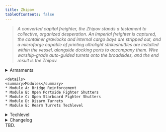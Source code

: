 ```yaml
---
title: Zhipov
tableOfContents: false
---
```


<Tabs>

  <TabItem label="Info" icon="information">

  > *A converted capital freighter, the Zhipov stands a testament to collective, organized desperation. An Imperial freighter is captured, the container gravlocks and internal cargo bays are stripped out, and a microforge capable of printing ultralight strikeshuttles are installed within the vessel, alongside docking ports to accompany them. Wire warship-grade auto-guided turrets onto the broadsides, and the end result is the Zhipov.*

  <details>
    <summary>Armaments</summary>
    * Turrets
      * 2 x 'Swarmer' autorocket pods 
      * 2 x 23mm automated ballistic turrets 
      * 6 x 'Gran Sudaruska' point defense turrets
  </details>

    <details>
    <summary>Modules</summary>
    * Module A: Bridge Reinforcement 
    * Module B: Open Portside Fighter Shutters 
    * Module C: Open Starboard Fighter Shutters 
    * Module D: Disarm Turrets 
    * Module E: Rearm Turrets Techlevel
  </details>

  <details>
    <summary>Techlevel</summary>
    > <TechLevel tech='Midtech' />
  </details>

  <details>
    <summary>Changelog</summary>
    None.
  </details>

  </TabItem>

  <TabItem label="Guide" icon="open-book">
    TBD.
  </TabItem>

</Tabs>
